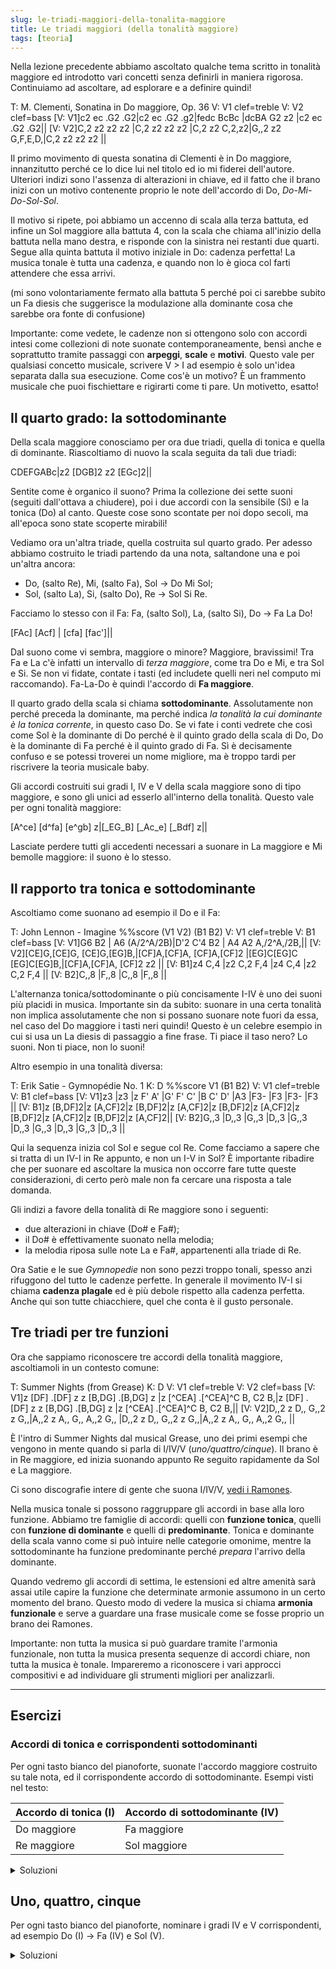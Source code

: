 ```yaml
---
slug: le-triadi-maggiori-della-tonalita-maggiore
title: Le triadi maggiori (della tonalità maggiore)
tags: [teoria]
---
```

Nella lezione precedente abbiamo ascoltato qualche tema scritto in tonalità maggiore ed introdotto vari concetti senza definirli in maniera rigorosa. Continuiamo ad ascoltare, ad esplorare e a definire quindi!

<Score defaultNoteLength="1/8" tempo={160} startOctave={2} octaves={5}>
T: M. Clementi, Sonatina in Do maggiore, Op. 36
V: V1 clef=treble
V: V2 clef=bass
[V: V1]c2 ec .G2 .G2|c2 ec .G2 .g2|fedc    BcBc |dcBA G2 z2      |c2 ec .G2 .G2||
[V: V2]C,2 z2 z2 z2 |C,2 z2 z2 z2 |C,2 z2 C,2,z2|G,,2 z2 G,F,E,D,|C,2 z2 z2 z2 ||
</Score>

Il primo movimento di questa sonatina di Clementi è in Do maggiore, innanzitutto perché ce lo dice lui nel titolo ed io mi fiderei dell'autore. Ulteriori indizi sono l'assenza di alterazioni in chiave, ed il fatto che il brano inizi con un motivo contenente proprio le note dell'accordo di Do, _Do-Mi-Do-Sol-Sol_.

Il motivo si ripete, poi abbiamo un accenno di scala alla terza battuta, ed infine un Sol maggiore alla battuta 4, con la scala che chiama all'inizio della battuta nella mano destra, e risponde con la sinistra nei restanti due quarti. Segue alla quinta battuta il motivo iniziale in Do: cadenza perfetta! La musica tonale è tutta una cadenza, e quando non lo è gioca col farti attendere che essa arrivi.

(mi sono volontariamente fermato alla battuta 5 perché poi ci sarebbe subito un Fa diesis che suggerisce la modulazione alla dominante cosa che sarebbe ora fonte di confusione)

Importante: come vedete, le cadenze non si ottengono solo con accordi intesi come collezioni di note suonate contemporaneamente, bensì anche e soprattutto tramite passaggi con **arpeggi**, **scale** e **motivi**. Questo vale per qualsiasi concetto musicale, scrivere V > I ad esempio è solo un'idea separata dalla sua esecuzione. Come cos'è un motivo? È un frammento musicale che puoi fischiettare e rigirarti come ti pare. Un motivetto, esatto!

## Il quarto grado: la sottodominante

Della scala maggiore conosciamo per ora due triadi, quella di tonica e quella di dominante. Riascoltiamo di nuovo la scala seguita da tali due triadi:

<Score defaultNoteLength="1/8" tempo={100}>
CDEFGABc|z2 [DGB]2 z2 [EGc]2||
</Score>

Sentite come è organico il suono? Prima la collezione dei sette suoni (seguiti dall'ottava a chiudere), poi i due accordi con la sensibile (Si) e la tonica (Do) al canto. Queste cose sono scontate per noi dopo secoli, ma all'epoca sono state scoperte mirabili!

Vediamo ora un'altra triade, quella costruita sul quarto grado. Per adesso abbiamo costruito le triadi partendo da una nota, saltandone una e poi un'altra ancora:

- Do, (salto Re), Mi, (salto Fa), Sol -> Do Mi Sol;
- Sol, (salto La), Si, (salto Do), Re -> Sol Si Re.

Facciamo lo stesso con il Fa: Fa, (salto Sol), La, (salto Si), Do -> Fa La Do!

<Score defaultNoteLength="1/2" tempo={100}>
[FAc] [Acf] | [cfa] [fac']||
</Score>

Dal suono come vi sembra, maggiore o minore? Maggiore, bravissimi! Tra Fa e La c'è infatti un intervallo di *terza maggiore*, come tra Do e Mi, e tra Sol e Si. Se non vi fidate, contate i tasti (ed includete quelli neri nel computo mi raccomando). Fa-La-Do è quindi l'accordo di **Fa maggiore**.

Il quarto grado della scala si chiama **sottodominante**. Assolutamente non perché preceda la dominante, ma perché indica _la tonalità la cui dominante è la tonica corrente_, in questo caso Do. Se vi fate i conti vedrete che così come Sol è la dominante di Do perché è il quinto grado della scala di Do, Do è la dominante di Fa perché è il quinto grado di Fa. Sì è decisamente confuso e se potessi troverei un nome migliore, ma è troppo tardi per riscrivere la teoria musicale baby.

Gli accordi costruiti sui gradi I, IV e V della scala maggiore sono di tipo maggiore, e sono gli unici ad esserlo all'interno della tonalità. Questo vale per ogni tonalità maggiore:

<Score defaultNoteLength="1/4" tempo={60}>
[A^ce] [d^fa] [e^gb] z|[_EG_B] [_Ac_e] [_Bdf] z||
</Score>

Lasciate perdere tutti gli accedenti necessari a suonare in La maggiore e Mi bemolle maggiore: il suono è lo stesso.

## Il rapporto tra tonica e sottodominante

Ascoltiamo come suonano ad esempio il Do e il Fa:

<Score defaultNoteLength="1/8" tempo={72} octaves={5} startOctave={2}>
T: John Lennon - Imagine
%%score (V1 V2) (B1 B2)
V: V1 clef=treble
V: B1 clef=bass
[V: V1]G6                 B2    | A6                (A/2^A/2B)|D'2  C'4   B2         | A4          A2 A,/2^A,/2B,||
[V: V2][CE]G,[CE]G, [CE]G,[EG]B,|[CF]A,[CF]A, [CF]A,[CF]2     |[EG]C[EG]C [EG]C[EG]B,|[CF]A,[CF]A, [CF]2 z2      ||
[V: B1]z4           C,4         |z2    C,2    F,4             |z4           C,4      |z2    C,2    F,4           ||
[V: B2]C,,8                     |F,,8                         |C,,8                  |F,,8                       ||
</Score>

L'alternanza tonica/sottodominante o più concisamente I-IV è uno dei suoni più placidi in musica. Importante sin da subito: suonare in una certa tonalità non implica assolutamente che non si possano suonare note fuori da essa, nel caso del Do maggiore i tasti neri quindi! Questo è un celebre esempio in cui si usa un La diesis di passaggio a fine frase. Ti piace il taso nero? Lo suoni. Non ti piace, non lo suoni!

Altro esempio in una tonalità diversa:

<Score defaultNoteLength="1/4" meter="3/4" tempo={80} octaves={5} startOctave={2}>
T: Erik Satie - Gymnopédie No. 1
K: D
%%score V1 (B1 B2)
V: V1 clef=treble
V: B1 clef=bass
[V: V1]z3       |z3        |z F' A'  |G' F' C'  |B  C' D' |A3        |F3-      |F3        |F3-      |F3        ||
[V: B1]z [B,DF]2|z  [A,CF]2|z [B,DF]2|z  [A,CF]2|z [B,DF]2|z  [A,CF]2|z [B,DF]2|z  [A,CF]2|z [B,DF]2|z  [A,CF]2||
[V: B2]G,,3     |D,,3      |G,,3     |D,,3      |G,,3     |D,,3      |G,,3     |D,,3      |G,,3     |D,,3      ||
</Score>

Qui la sequenza inizia col Sol e segue col Re. Come facciamo a sapere che si tratta di un IV-I in Re appunto, e non un I-V in Sol? È importante ribadire che per suonare ed ascoltare la musica non occorre fare tutte queste considerazioni, di certo però male non fa cercare una risposta a tale domanda.

Gli indizi a favore della tonalità di Re maggiore sono i seguenti:

- due alterazioni in chiave (Do# e Fa#);
- il Do# è effettivamente suonato nella melodia;
- la melodia riposa sulle note La e Fa#, appartenenti alla triade di Re.

Ora Satie e le sue _Gymnopedie_ non sono pezzi troppo tonali, spesso anzi rifuggono del tutto le cadenze perfette. In generale il movimento IV-I si chiama **cadenza plagale** ed è più debole rispetto alla cadenza perfetta. Anche qui son tutte chiacchiere, quel che conta è il gusto personale.

## Tre triadi per tre funzioni

Ora che sappiamo riconoscere tre accordi della tonalità maggiore, ascoltiamoli in un contesto comune:

<Score defaultNoteLength="1/8" tempo={110} octaves={5} startOctave={2}>
T: Summer Nights (from Grease)
K: D
V: V1 clef=treble
V: V2 clef=bass
[V: V1]z [DF] .[DF] z   z [B,DG] .[B,DG] z  |z [^CEA] .[^CEA]^C B, C2 B,|z [DF] .[DF] z   z [B,DG] .[B,DG] z  |z [^CEA] .[^CEA]^C B, C2 B,||
[V: V2]D,,2   z     D,, G,,2     z       G,,|A,,2  z A,, G,, A,,2 G,,   |D,,2   z     D,, G,,2     z       G,,|A,,2  z A,, G,, A,,2 G,,   ||
</Score>

È l'intro di Summer Nights dal musical Grease, uno dei primi esempi che vengono in mente quando si parla di I/IV/V (_uno/quattro/cinque_). Il brano è in Re maggiore, ed inizia suonando appunto Re seguito rapidamente da Sol e La maggiore.

Ci sono discografie intere di gente che suona I/IV/V, [vedi i Ramones](https://www.youtube.com/watch?v=NQDPx_k66w4).

Nella musica tonale si possono raggruppare gli accordi in base alla loro funzione. Abbiamo tre famiglie di accordi: quelli con **funzione tonica**, quelli con **funzione di dominante** e quelli di **predominante**. Tonica e dominante della scala vanno come si può intuire nelle categorie omonime, mentre la sottodominante ha funzione predominante perché _prepara_ l'arrivo della dominante.

Quando vedremo gli accordi di settima, le estensioni ed altre amenità sarà assai utile capire la funzione che determinate armonie assumono in un certo momento del brano.
Questo modo di vedere la musica si chiama **armonia funzionale** e serve a guardare una frase musicale come se fosse proprio un brano dei Ramones.

Importante: non tutta la musica si può guardare tramite l'armonia funzionale, non tutta la musica presenta sequenze di accordi chiare, non tutta la musica è tonale. Impareremo a riconoscere i vari approcci compositivi e ad individuare gli strumenti migliori per analizzarli.

---

## Esercizi

### Accordi di tonica e corrispondenti sottodominanti

Per ogni tasto bianco del pianoforte, suonate l'accordo maggiore costruito su tale nota, ed il corrispondente accordo di sottodominante.
Esempi visti nel testo:

| Accordo di tonica (I) | Accordo di sottodominante (IV) |
| --------------------- | ------------------------------ |
| Do maggiore           | Fa maggiore                    |
| Re maggiore           | Sol maggiore                   |

<details>
  <summary>Soluzioni</summary>
| Accordo di tonica (I) | Note       | Accordo di sottodominante (IV) | Note       |
| --------------------- | ---------- | ------------------------------ | ---------- |
| Do maggiore           | Do-Mi-Sol  | Fa maggiore                    | Fa-La-Do   |
| Re maggiore           | Re-Fa#-La  | Sol maggiore                   | Sol-Si-Re  |
| Mi maggiore           | Mi-Sol#-Si | La maggiore                    | La-Do#-Mi  |
| Fa maggiore           | Fa-La-Do   | Sib maggiore                   | Sib-Re-Fa  |
| Sol maggiore          | Sol-Si-Re  | Do maggiore                    | Do-Mi-Sol  |
| La maggiore           | La-Do#-Mi  | Re maggiore                    | Re-Fa#-La  |
| Si maggiore           | Si-Re#-Fa# | Mi maggiore                    | Mi-Sol#-Si |
</details>

## Uno, quattro, cinque

Per ogni tasto bianco del pianoforte, nominare i gradi IV e V corrispondenti, ad esempio Do (I) -> Fa (IV) e Sol (V).

<details>
  <summary>Soluzioni</summary>
| Tonica (I) | Sottodominante (IV) | Dominante (V) |
| ---------- | ------------------- | ------------- |
| Do         | Fa                  | Sol           |
| Re         | Sol                 | La            |
| Mi         | La                  | Si            |
| Fa         | Sib                 | Do            |
| Sol        | Do                  | Re            |
| La         | Re                  | Mi            |
| Si         | Mi                  | Fa#           |
</details>